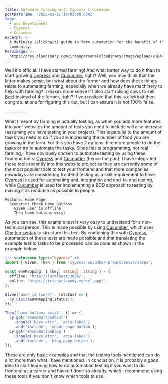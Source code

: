 ```yaml
---
title: Automate farming with Cypress & Cucumber
postDateTime: '2022-03-11T10:03:00.000Z'
tags:
  - Web Development
  - Cypress
  - Cucumber
excerpt: >-
  A definite (clickbait) guide to farm automation for the benefit of the
  community.
heroImage: >-
  https://res.cloudinary.com/irsanpersonalcloudinary/image/upload/v1646990972/cucumbers_yiy5hz.jpg
---
```


Well it's official: I have started farming! And what better way to do it than to start growing [Cypress](https://www.cypress.io/) and [Cucumber](https://cucumber.io/), right? Well, you may think that the latter makes sense, but what about the former and how does these things relate to automating farming, especially when we already have machinery to help with farming? It makes more sense if I also start raising cows to sell [Beef](https://www.beeflang.org/) instead of the former, right? If you realized that this is clickbait then congratulations for figuring this out, but I can assure it is not 100% false.

—————

What I meant by farming is actually testing, as when you add more features into your websites the amount of tests you need to include will also increase (assuming you have testing in your project). This is parallel to the amount of tasks you need to do if you are increasing the number of food you are growing in the farm. For this you have 2 options: hire more people to do the tasks or try to automate the tasks. Since this is programming, not real farming, I have obviously chosen to automate testing by using these frontend tools: [Cypress](https://www.cypress.io/) and [Cucumber](https://cucumber.io/) (hence the pun). I have integrated these tools recently into this website project as they are currently some of the most popular tools to test your frontend and that more companies nowadays are considering frontend testing as a skill requirement to have. [Cypress](https://www.cypress.io/) is used for automating unit, integration and end-to-end testing, while [Cucumber](https://cucumber.io/) is used for implementing a BDD approach to testing by making it as readable as possible to people.

```
Feature: Home Page
  Scenario: Check Home Buttons
    Given user is offline
    Then home buttons exist
```

As you can see, this example test is very easy to understand for a non-technical person. This is made possible by using [Cucumber](https://cucumber.io/), which uses [Gherkin syntax](https://cucumber.io/docs/gherkin/reference/) to structure this test. By combining this with [Cypress](https://www.cypress.io/), automation of these tests are made possible and that translating the example test to tasks to be processed can be done as shown in the example below:

```typescript
/// <reference types="cypress" />
import { Given, Then } from 'cypress-cucumber-preprocessor/steps';

const envMapping: { [key: string]: string } = {
  offline: 'http://localhost:3000/',
  online: 'https://irsanarisandy.vercel.app/'
};

Given('user is {word}', (status) => {
  cy.visit(envMapping[status]);
});

Then('home buttons exist', () => {
  cy.get('#homeButtonAbout')
    .should('have.attr', 'aria-label')
    .and('include', 'about page button');
  cy.get('#homeButtonBlog')
    .should('have.attr', 'aria-label')
    .and('include', 'blog page button');
});
```

These are only basic examples and that the testing tools mentioned can do a lot more than what I have mentioned. In conclusion, it is probably a good idea to start learning how to do automation testing if you want to do frontend as a career and haven't done so already, which I recommend using these tools if you don't know which tools to use.
